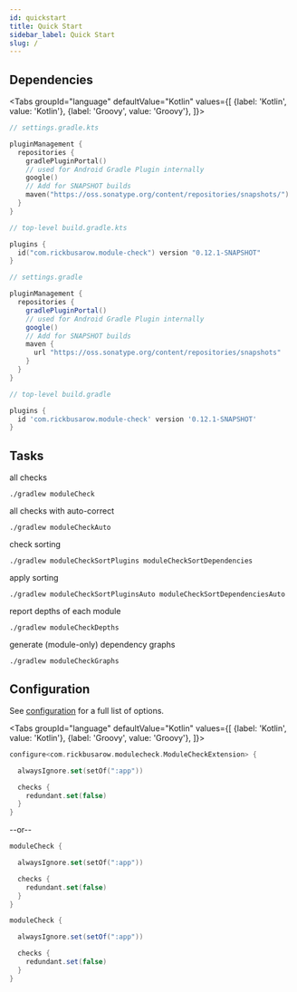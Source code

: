 ```yaml
---
id: quickstart
title: Quick Start
sidebar_label: Quick Start
slug: /
---
```





## Dependencies

<Tabs groupId="language"
defaultValue="Kotlin"
values={[
{label: 'Kotlin', value: 'Kotlin'}, {label: 'Groovy', value: 'Groovy'},
]}>

   <TabItem value="Kotlin">

```kotlin
// settings.gradle.kts

pluginManagement {
  repositories {
    gradlePluginPortal()
    // used for Android Gradle Plugin internally
    google()
    // Add for SNAPSHOT builds
    maven("https://oss.sonatype.org/content/repositories/snapshots/")
  }
}
```

```kotlin
// top-level build.gradle.kts

plugins {
  id("com.rickbusarow.module-check") version "0.12.1-SNAPSHOT"
}
```

   </TabItem>

<TabItem value="Groovy">

```groovy
// settings.gradle

pluginManagement {
  repositories {
    gradlePluginPortal()
    // used for Android Gradle Plugin internally
    google()
    // Add for SNAPSHOT builds
    maven {
      url "https://oss.sonatype.org/content/repositories/snapshots"
    }
  }
}
```

```groovy
// top-level build.gradle

plugins {
  id 'com.rickbusarow.module-check' version '0.12.1-SNAPSHOT'
}
```

   </TabItem>
</Tabs>

## Tasks

all checks
```shell
./gradlew moduleCheck
```

all checks with auto-correct
```shell
./gradlew moduleCheckAuto
```

check sorting
```shell
./gradlew moduleCheckSortPlugins moduleCheckSortDependencies
```

apply sorting
```shell
./gradlew moduleCheckSortPluginsAuto moduleCheckSortDependenciesAuto
```

report depths of each module
```shell
./gradlew moduleCheckDepths
```

generate (module-only) dependency graphs
```shell
./gradlew moduleCheckGraphs
```

## Configuration

See [configuration](./configuration.mdx) for a full list of options.

<Tabs groupId="language"
defaultValue="Kotlin"
values={[
{label: 'Kotlin', value: 'Kotlin'}, {label: 'Groovy', value: 'Groovy'},
]}>


   <TabItem value="Kotlin">

```kotlin title="root/build.gradle.kts"
configure<com.rickbusarow.modulecheck.ModuleCheckExtension> {

  alwaysIgnore.set(setOf(":app"))

  checks {
    redundant.set(false)
  }
}
```

--or--

```kotlin title="root/build.gradle.kts"
moduleCheck {

  alwaysIgnore.set(setOf(":app"))

  checks {
    redundant.set(false)
  }
}
```

   </TabItem>


<TabItem value="Groovy">

```groovy title="root/build.gradle"
moduleCheck {

  alwaysIgnore.set(setOf(":app"))

  checks {
    redundant.set(false)
  }
}
```

   </TabItem>
</Tabs>
